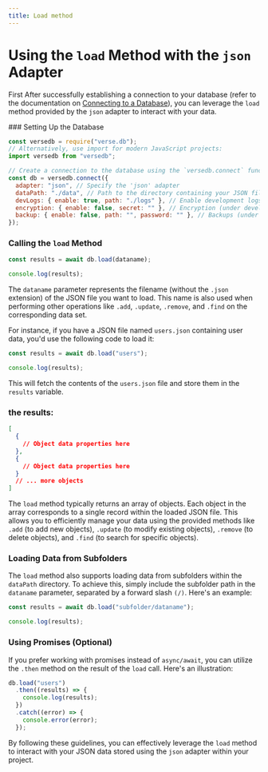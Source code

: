 ```yaml
---
title: Load method
---
```



# Using the `load` Method with the `json` Adapter

First After successfully establishing a connection to your database (refer to the documentation on [Connecting to a Database](/docs/introduction/installation)), you can leverage the `load` method provided by the `json` adapter to interact with your data.

<Steps>
  ### Setting Up the Database

```javascript copy showLineNumbers
const versedb = require("verse.db");
// Alternatively, use import for modern JavaScript projects:
import versedb from "versedb";

// Create a connection to the database using the `versedb.connect` function:
const db = versedb.connect({
  adapter: "json", // Specify the 'json' adapter
  dataPath: "./data", // Path to the directory containing your JSON files
  devLogs: { enable: true, path: "./logs" }, // Enable development logs (optional)
  encryption: { enable: false, secret: "" }, // Encryption (under development, not recommended)
  backup: { enable: false, path: "", password: "" }, // Backups (under development, not recommended)
});
```

### Calling the `load` Method

```js copy showLineNumbers
const results = await db.load(dataname);

console.log(results);
```

The `dataname` parameter represents the filename (without the `.json` extension) of the JSON file you want to load. This name is also used when performing other operations like `.add`, `.update`, `.remove`, and `.find` on the corresponding data set.

For instance, if you have a JSON file named `users.json` containing user data, you'd use the following code to load it:

```js
const results = await db.load("users");

console.log(results);
```

</Steps>

This will fetch the contents of the `users.json` file and store them in the `results` variable.

<FileTree>
  <FileTree.Folder name="data" defaultOpen>
    <FileTree.File name="users.json" />
    <FileTree.File name="dataname.json" />
  </FileTree.Folder>
</FileTree>

### the results:

```json showLineNumbers
[
  {
    // Object data properties here
  },
  {
    // Object data properties here
  }
  // ... more objects
]
```

The `load` method typically returns an array of objects. Each object in the array corresponds to a single record within the loaded JSON file. This allows you to efficiently manage your data using the provided methods like `.add` (to add new objects), `.update` (to modify existing objects), `.remove` (to delete objects), and `.find` (to search for specific objects).

### Loading Data from Subfolders

The `load` method also supports loading data from subfolders within the `dataPath` directory. To achieve this, simply include the subfolder path in the `dataname` parameter, separated by a forward slash `(/)`. Here's an example:

```js
const results = await db.load("subfolder/dataname");

console.log(results);
```

<FileTree>
  <FileTree.Folder name="data" defaultOpen>
    <FileTree.File name="users.json" />
    <FileTree.File name="dataname.json" />
    <FileTree.Folder name="subfolder" defaultOpen>
      <FileTree.File name="dataname.json" />
    </FileTree.Folder>
  </FileTree.Folder>
</FileTree>

### Using Promises (Optional)

If you prefer working with promises instead of `async/await`, you can utilize the `.then` method on the result of the `load` call. Here's an illustration:

```js
db.load("users")
  .then((results) => {
    console.log(results);
  })
  .catch((error) => {
    console.error(error);
  });
```

By following these guidelines, you can effectively leverage the `load` method to interact with your JSON data stored using the `json` adapter within your project.
